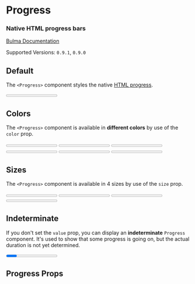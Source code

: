 

<Meta title="Elements/Progress" component={Progress} />

# Progress

### Native HTML **progress** bars

[Bulma Documentation](https://bulma.io/documentation/elements/progress/)

Supported Versions: `0.9.1`, `0.9.0`

## Default

The `<Progress>` component styles the native [HTML progress](https://developer.mozilla.org/en-US/docs/Web/HTML/Element/progress).

<Canvas>
  <Story name="Default">
    <Progress value={15} max={100}>15%</Progress>
  </Story>
</Canvas>

## Colors

The `<Progress>` component is available in **different colors** by use of the `color` prop.

<Canvas>
  <Story name="Colors">
    <Progress color="primary" value={15} max={100}>15%</Progress>
    <Progress color="link" value={30} max={100}>30%</Progress>
    <Progress color="info" value={45} max={100}>45%</Progress>
    <Progress color="success" value={60} max={100}>60%</Progress>
    <Progress color="warning" value={75} max={100}>75%</Progress>
    <Progress color="danger" value={90} max={100}>90%</Progress>
  </Story>
</Canvas>

## Sizes

The `<Progress>` component is available in 4 sizes by use of the `size` prop.

<Canvas>
  <Story name="Sizes">
    <Progress size="small" value={20} max={100}>20%</Progress>
    <Progress value={40} max={100}>40%</Progress>
    <Progress size="medium" value={60} max={100}>60%</Progress>
    <Progress size="large" value={80} max={100}>80%</Progress>
  </Story>
</Canvas>

## Indeterminate

If you don't set the `value` prop, you can display an **indeterminate** `Progress` component. It's used to show that some progress is going on, but the actual duration is not yet determined.

<Canvas>
  <Story name="Indeterminate">
    <Progress max={100}>15%</Progress>
  </Story>
</Canvas>

## Progress Props

<ArgsTable of={Progress} />
